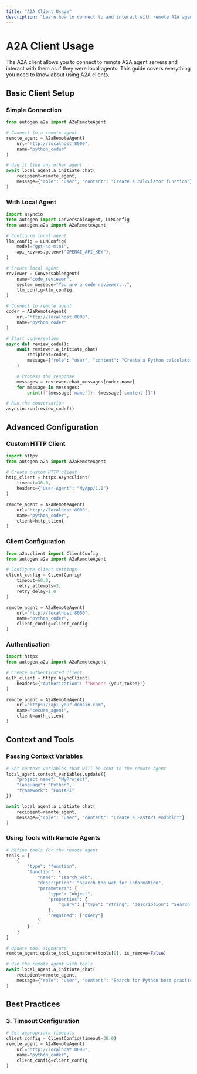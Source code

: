 ```yaml
---
title: "A2A Client Usage"
description: "Learn how to connect to and interact with remote A2A agents from your local applications."
---
```


# A2A Client Usage

The A2A client allows you to connect to remote A2A agent servers and interact with them as if they were local agents. This guide covers everything you need to know about using A2A clients.

## Basic Client Setup

### Simple Connection

```python
from autogen.a2a import A2aRemoteAgent

# Connect to a remote agent
remote_agent = A2aRemoteAgent(
    url="http://localhost:8000",
    name="python_coder"
)

# Use it like any other agent
await local_agent.a_initiate_chat(
    recipient=remote_agent,
    message={"role": "user", "content": "Create a calculator function"}
)
```

### With Local Agent

```python
import asyncio
from autogen import ConversableAgent, LLMConfig
from autogen.a2a import A2aRemoteAgent

# Configure local agent
llm_config = LLMConfig(
    model="gpt-4o-mini",
    api_key=os.getenv("OPENAI_API_KEY"),
)

# Create local agent
reviewer = ConversableAgent(
    name="code_reviewer",
    system_message="You are a code reviewer...",
    llm_config=llm_config,
)

# Connect to remote agent
coder = A2aRemoteAgent(
    url="http://localhost:8000",
    name="python_coder"
)

# Start conversation
async def review_code():
    await reviewer.a_initiate_chat(
        recipient=coder,
        message={"role": "user", "content": "Create a Python calculator"}
    )

    # Process the response
    messages = reviewer.chat_messages[coder.name]
    for message in messages:
        print(f"{message['name']}: {message['content']}")

# Run the conversation
asyncio.run(review_code())
```

## Advanced Configuration

### Custom HTTP Client

```python
import httpx
from autogen.a2a import A2aRemoteAgent

# Create custom HTTP client
http_client = httpx.AsyncClient(
    timeout=30.0,
    headers={"User-Agent": "MyApp/1.0"}
)

remote_agent = A2aRemoteAgent(
    url="http://localhost:8000",
    name="python_coder",
    client=http_client
)
```

### Client Configuration

```python
from a2a.client import ClientConfig
from autogen.a2a import A2aRemoteAgent

# Configure client settings
client_config = ClientConfig(
    timeout=60.0,
    retry_attempts=3,
    retry_delay=1.0
)

remote_agent = A2aRemoteAgent(
    url="http://localhost:8000",
    name="python_coder",
    client_config=client_config
)
```

### Authentication

```python
import httpx
from autogen.a2a import A2aRemoteAgent

# Create authenticated client
auth_client = httpx.AsyncClient(
    headers={"Authorization": f"Bearer {your_token}"}
)

remote_agent = A2aRemoteAgent(
    url="https://api.your-domain.com",
    name="secure_agent",
    client=auth_client
)
```

## Context and Tools

### Passing Context Variables

```python
# Set context variables that will be sent to the remote agent
local_agent.context_variables.update({
    "project_name": "MyProject",
    "language": "Python",
    "framework": "FastAPI"
})

await local_agent.a_initiate_chat(
    recipient=remote_agent,
    message={"role": "user", "content": "Create a FastAPI endpoint"}
)
```

### Using Tools with Remote Agents

```python
# Define tools for the remote agent
tools = [
    {
        "type": "function",
        "function": {
            "name": "search_web",
            "description": "Search the web for information",
            "parameters": {
                "type": "object",
                "properties": {
                    "query": {"type": "string", "description": "Search query"}
                },
                "required": ["query"]
            }
        }
    }
]

# Update tool signature
remote_agent.update_tool_signature(tools[0], is_remove=False)

# Use the remote agent with tools
await local_agent.a_initiate_chat(
    recipient=remote_agent,
    message={"role": "user", "content": "Search for Python best practices"}
)
```

## Best Practices


### 3. Timeout Configuration

```python
# Set appropriate timeouts
client_config = ClientConfig(timeout=30.0)
remote_agent = A2aRemoteAgent(
    url="http://localhost:8000",
    name="python_coder",
    client_config=client_config
)
```
